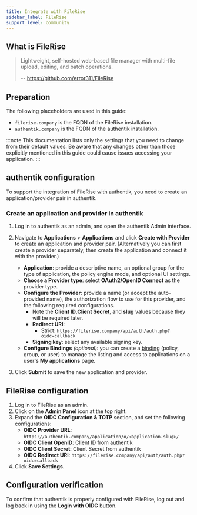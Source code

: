 ```yaml
---
title: Integrate with FileRise
sidebar_label: FileRise
support_level: community
---
```


## What is FileRise

> Lightweight, self-hosted web-based file manager with multi-file upload, editing, and batch operations.
>
> -- https://github.com/error311/FileRise

## Preparation

The following placeholders are used in this guide:

- `filerise.company` is the FQDN of the FileRise installation.
- `authentik.company` is the FQDN of the authentik installation.

:::note
This documentation lists only the settings that you need to change from their default values. Be aware that any changes other than those explicitly mentioned in this guide could cause issues accessing your application.
:::

## authentik configuration

To support the integration of FileRise with authentik, you need to create an application/provider pair in authentik.

### Create an application and provider in authentik

1. Log in to authentik as an admin, and open the authentik Admin interface.
2. Navigate to **Applications** > **Applications** and click **Create with Provider** to create an application and provider pair. (Alternatively you can first create a provider separately, then create the application and connect it with the provider.)

    - **Application**: provide a descriptive name, an optional group for the type of application, the policy engine mode, and optional UI settings.
    - **Choose a Provider type**: select **OAuth2/OpenID Connect** as the provider type.
    - **Configure the Provider**: provide a name (or accept the auto-provided name), the authorization flow to use for this provider, and the following required configurations.
        - Note the **Client ID**,**Client Secret**, and **slug** values because they will be required later.
        - **Redirect URI**:
            - Strict: `https://filerise.company/api/auth/auth.php?oidc=callback`
        - **Signing key**: select any available signing key.
    - **Configure Bindings** _(optional)_: you can create a [binding](/docs/add-secure-apps/flows-stages/bindings/) (policy, group, or user) to manage the listing and access to applications on a user's **My applications** page.

3. Click **Submit** to save the new application and provider.

## FileRise configuration

1. Log in to FileRise as an admin.
2. Click on the **Admin Panel** icon at the top right.
3. Expand the **OIDC Configuration & TOTP** section, and set the following configurations:
    - **OIDC Provider URL**: `https://authentik.company/application/o/<application-slug>/`
    - **OIDC Client OpenID**: Client ID from authentik
    - **OIDC Client Secret**: Client Secret from authentik
    - **OIDC Redirect URI**: `https://filerise.company/api/auth/auth.php?oidc=callback`
4. Click **Save Settings**.

## Configuration verification

To confirm that authentik is properly configured with FileRise, log out and log back in using the **Login with OIDC** button.
